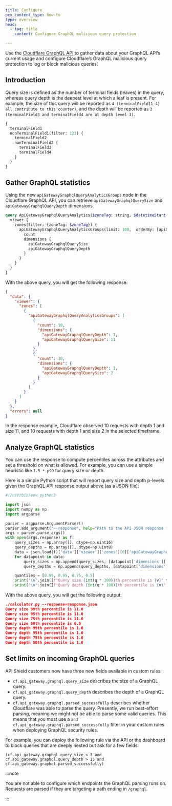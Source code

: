 ```yaml
---
title: Configure
pcx_content_type: how-to
type: overview
head:
  - tag: title
    content: Configure GraphQL malicious query protection

---
```


Use the [Cloudflare GraphQL API](/analytics/graphql-api/getting-started/) to gather data about your GraphQL API’s current usage and configure Cloudflare’s GraphQL malicious query protection to log or block malicious queries.

## Introduction

Query size is defined as the number of terminal fields (leaves) in the query, whereas query depth is the deepest level at which a leaf is present. For example, the size of this query will be reported as `4 (terminalField[1-4] all contribute to this counter)`, and the depth will be reported as `3 (terminalField3 and terminalField4 are at depth level 3)`.

```graphql title="GraphQL query"
{
  terminalField1
  nonTerminalField1(filter: 123) {
    terminalField2
    nonTerminalField2 {
      terminalField3
      terminalField4
    }
  }
}
```

## Gather GraphQL statistics

Using the new `apiGatewayGraphqlQueryAnalyticsGroups` node in the Cloudflare GraphQL API, you can retrieve `apiGatewayGraphqlQuerySize` and `apiGatewayGraphqlQueryDepth` dimensions.

```graphql title="GraphQL query"
query ApiGatewayGraphqlQueryAnalytics($zoneTag: string, $datetimeStart: Time, $datetimeEnd: Time) {
  viewer {
    zones(filter: {zoneTag: $zoneTag}) {
      apiGatewayGraphqlQueryAnalyticsGroups(limit: 100,  orderBy: [apiGatewayGraphqlQuerySize_DESC, apiGatewayGraphqlQueryDepth_DESC], filter: {datetime_geq:$datetimeStart, datetime_leq:$datetimeEnd}) {
        count
        dimensions {
          apiGatewayGraphqlQuerySize
          apiGatewayGraphqlQueryDepth
        }
      }
    }
  }
}
```

With the above query, you will get the following response:

```json title="Response"
{
  "data": {
    "viewer": {
      "zones": [
        {
          "apiGatewayGraphqlQueryAnalyticsGroups": [
            {
              "count": 10,
              "dimensions": {
                "apiGatewayGraphqlQueryDepth": 1,
                "apiGatewayGraphqlQuerySize": 11
              }
            },
            {
              "count": 10,
              "dimensions": {
                "apiGatewayGraphqlQueryDepth": 1,
                "apiGatewayGraphqlQuerySize": 2
              }
            }
          ]
        }
      ]
    }
  },
  "errors": null
}
```

In the response example, Cloudflare observed 10 requests with depth 1 and size 11, and 10 requests with depth 1 and size 2 in the selected timeframe.

## Analyze GraphQL statistics

You can use the response to compute percentiles across the attributes and set a threshold on what is allowed. For example, you can use a simple heuristic like `1.5 * p99` for query size or depth.

Here is a simple Python script that will report query size and depth p-levels given the GraphQL API response output above (as a JSON file):

```python title="Python script"
#!/usr/bin/env python3

import json
import numpy as np
import argparse

parser = argparse.ArgumentParser()
parser.add_argument("--response", help="Path to the API JSON response file with the apiGatewayGraphqlQueryAnalyticsGroups node", required=True)
args = parser.parse_args()
with open(args.response) as f:
    query_sizes = np.array([], dtype=np.uint16)
    query_depths = np.array([], dtype=np.uint8)
    data = json.load(f)['data']['viewer']['zones'][0]['apiGatewayGraphqlQueryAnalyticsGroups']
    for datapoint in data:
        query_sizes = np.append(query_sizes, [datapoint['dimensions']['apiGatewayGraphqlQuerySize']] * datapoint['count'])
        query_depths = np.append(query_depths, [datapoint['dimensions']['apiGatewayGraphqlQueryDepth']] * datapoint['count'])

    quantiles = [0.99, 0.95, 0.75, 0.5]
    print('\n'.join([f"Query size {int(q * 100)}th percentile is {v}" for q, v in zip(quantiles, np.quantile(query_sizes, quantiles))]))
    print('\n'.join([f"Query depth {int(q * 100)}th percentile is {v}" for q, v in zip(quantiles, np.quantile(query_depths, quantiles))]))
```

With the above query, you will get the following output:

```json title="Example output"
./calculator.py --response=response.json
Query size 99th percentile is 11.0
Query size 95th percentile is 11.0
Query size 75th percentile is 11.0
Query size 50th percentile is 6.5
Query depth 99th percentile is 1.0
Query depth 95th percentile is 1.0
Query depth 75th percentile is 1.0
Query depth 50th percentile is 1.0
```

## Set limits on incoming GraphQL queries

API Shield customers now have three new fields available in custom rules:

* `cf.api_gateway.graphql.query_size` describes the size of a GraphQL query.
* `cf.api_gateway.graphql.query_depth` describes the depth of a GraphQL query.
* `cf.api_gateway.graphql.parsed_successfully` describes whether Cloudflare was able to parse the query. Presently, we run best-effort parsing, meaning we might not be able to parse some valid queries. This means that you must use a `and cf.api_gateway.graphql.parsed_successfully` filter in your custom rules when deploying GraphQL security rules.
  <br />

For example, you can deploy the following rule via the API or the dashboard to block queries that are deeply nested but ask for a few fields.

```
(cf.api_gateway.graphql.query_size < 3 and cf.api_gateway.graphql.query_depth > 15 and cf.api_gateway.graphql.parsed_successfully)
```

:::note


You are not able to configure which endpoints the GraphQL parsing runs on. Requests are parsed if they are targeting a path ending in `/graphql`.


:::
